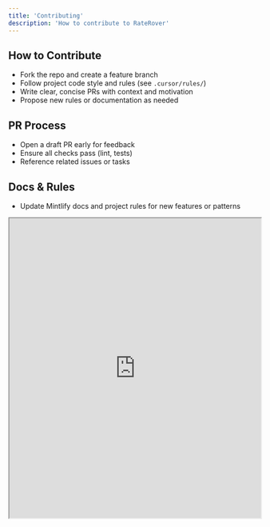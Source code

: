 ```yaml
---
title: 'Contributing'
description: 'How to contribute to RateRover'
---
```


## How to Contribute
- Fork the repo and create a feature branch
- Follow project code style and rules (see `.cursor/rules/`)
- Write clear, concise PRs with context and motivation
- Propose new rules or documentation as needed

## PR Process
- Open a draft PR early for feedback
- Ensure all checks pass (lint, tests)
- Reference related issues or tasks

## Docs & Rules
- Update Mintlify docs and project rules for new features or patterns

<iframe src="https://github.com/tammuzco/raterover/blob/main/CONTRIBUTING.md" width="100%" height="600px" /> 